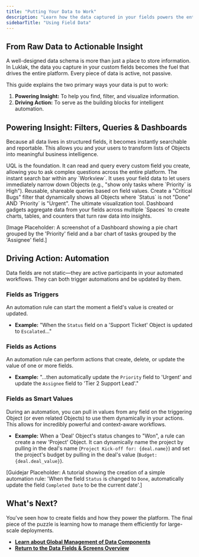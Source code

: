 ```yaml
---
title: "Putting Your Data to Work"
description: "Learn how the data captured in your fields powers the entire Luklak platform, from filtering and dashboards to intelligent, cross-functional automation."
sidebarTitle: "Using Field Data"
---
```


## From Raw Data to Actionable Insight

A well-designed data schema is more than just a place to store information. In Luklak, the data you capture in your custom fields becomes the fuel that drives the entire platform. Every piece of data is active, not passive.

This guide explains the two primary ways your data is put to work:

1. **Powering Insight:** To help you find, filter, and visualize information.
2. **Driving Action:** To serve as the building blocks for intelligent automation.

## Powering Insight: Filters, Queries & Dashboards

Because all data lives in structured fields, it becomes instantly searchable and reportable. This allows you and your users to transform lists of Objects into meaningful business intelligence.

<CardGroup cols={2}>
  <Card title="Universal Query Language (UQL)" icon="magnifying-glass" iconType="duotone">
    UQL is the foundation. It can read and query every custom field you create, allowing you to ask complex questions across the entire platform.
  </Card>
  <Card title="Quick Filters" icon="filter" iconType="duotone">
    The instant search bar within any `Workview`. It uses your field data to let users immediately narrow down Objects (e.g., "show only tasks where `Priority` is High").
  </Card>
  <Card title="Saved Filters" icon="bookmark" iconType="duotone">
    Reusable, shareable queries based on field values. Create a "Critical Bugs" filter that dynamically shows all Objects where `Status` is not "Done" AND `Priority` is "Urgent".
  </Card>
  <Card title="Dashboards" icon="chart-pie" iconType="duotone">
    The ultimate visualization tool. Dashboard gadgets aggregate data from your fields across multiple `Spaces` to create charts, tables, and counters that turn raw data into insights.
  </Card>
</CardGroup>

[Image Placeholder: A screenshot of a Dashboard showing a pie chart grouped by the 'Priority' field and a bar chart of tasks grouped by the 'Assignee' field.]

## Driving Action: Automation

Data fields are not static—they are active participants in your automated workflows. They can both trigger automations and be updated by them.

### Fields as Triggers

An automation rule can start the moment a field's value is created or updated.

- **Example:** "When the `Status` field on a 'Support Ticket' Object is updated to `Escalated`..."

### Fields as Actions

An automation rule can perform actions that create, delete, or update the value of one or more fields.

- **Example:** "...then automatically update the `Priority` field to 'Urgent' and update the `Assignee` field to 'Tier 2 Support Lead'."

### Fields as Smart Values

During an automation, you can pull in values from any field on the triggering Object (or even related Objects) to use them dynamically in your actions. This allows for incredibly powerful and context-aware workflows.

- **Example:** When a 'Deal' Object's status changes to "Won", a rule can create a new 'Project' Object. It can dynamically name the project by pulling in the deal's name (`Project Kick-off for: {deal.name}`) and set the project's budget by pulling in the deal's value (`Budget: {deal.deal_value}`).

[Guidejar Placeholder: A tutorial showing the creation of a simple automation rule: 'When the field `Status` is changed to `Done`, automatically update the field `Completed Date` to be the current date'.]

## What's Next?

You've seen how to create fields and how they power the platform. The final piece of the puzzle is learning how to manage them efficiently for large-scale deployments.

- [**Learn about Global Management of Data Components**](/platform/core-concepts/data-fields/global-management)
- [**Return to the Data Fields & Screens Overview**](/platform/core-concepts/data-fields)